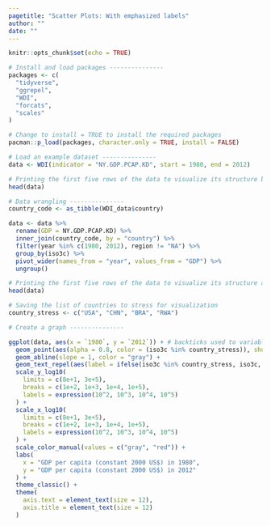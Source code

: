 ```yaml
---
pagetitle: "Scatter Plots: With emphasized labels"
author: ""
date: ""
---
```


```r
knitr::opts_chunk$set(echo = TRUE)
```

```r
# Install and load packages ---------------
packages <- c(
  "tidyverse",
  "ggrepel",
  "WDI",
  "forcats",
  "scales"
)

# Change to install = TRUE to install the required packages
pacman::p_load(packages, character.only = TRUE, install = FALSE)

# Load an example dataset ---------------
data <- WDI(indicator = "NY.GDP.PCAP.KD", start = 1980, end = 2012)

# Printing the first five rows of the data to visualize its structure before data wrangling
head(data)

# Data wrangling ---------------
country_code <- as_tibble(WDI_data$country)

data <- data %>%
  rename(GDP = NY.GDP.PCAP.KD) %>%
  inner_join(country_code, by = "country") %>%
  filter(year %in% c(1980, 2012), region != "NA") %>%
  group_by(iso3c) %>%
  pivot_wider(names_from = "year", values_from = "GDP") %>%
  ungroup()

# Printing the first five rows of the data to visualize its structure after data wrangling
head(data)

# Saving the list of countries to stress for visualization 
country_stress <- c("USA", "CHN", "BRA", "RWA")

# Create a graph ---------------

ggplot(data, aes(x = `1980`, y = `2012`)) + # backticks used to variables written in numbers
  geom_point(aes(alpha = 0.8, color = (iso3c %in% country_stress)), show.legend = FALSE) +
  geom_abline(slope = 1, color = "gray") +
  geom_text_repel(aes(label = ifelse(iso3c %in% country_stress, iso3c, ""))) +
  scale_y_log10(
    limits = c(8e+1, 3e+5),
    breaks = c(1e+2, 1e+3, 1e+4, 1e+5),
    labels = expression(10^2, 10^3, 10^4, 10^5)
  ) +
  scale_x_log10(
    limits = c(8e+1, 3e+5),
    breaks = c(1e+2, 1e+3, 1e+4, 1e+5),
    labels = expression(10^2, 10^3, 10^4, 10^5)
  ) +
  scale_color_manual(values = c("gray", "red")) +
  labs(
    x = "GDP per capita (constant 2000 US$) in 1980",
    y = "GDP per capita (constant 2000 US$) in 2012"
  ) +
  theme_classic() +
  theme(
    axis.text = element_text(size = 12),
    axis.title = element_text(size = 12)
  )


```




